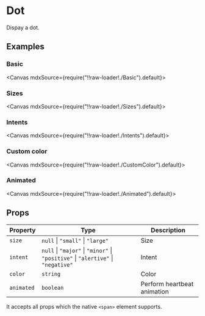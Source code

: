 
<Meta title="Views/Dot" />

# Dot

Dispay a dot.

## Examples

### Basic

<Canvas mdxSource={require("!!raw-loader!./Basic").default}>
  <Story id="examples-dot--basic" />
</Canvas>

### Sizes

<Canvas mdxSource={require("!!raw-loader!./Sizes").default}>
  <Story id="examples-dot--sizes" />
</Canvas>

### Intents

<Canvas mdxSource={require("!!raw-loader!./Intents").default}>
  <Story id="examples-dot--intents" />
</Canvas>

### Custom color

<Canvas mdxSource={require("!!raw-loader!./CustomColor").default}>
  <Story id="examples-dot--custom-color" />
</Canvas>

### Animated

<Canvas mdxSource={require("!!raw-loader!./Animated").default}>
  <Story id="examples-dot--animated" />
</Canvas>

## Props

| Property   | Type                                                                                                 | Description                 |
| ---------- | ---------------------------------------------------------------------------------------------------- | --------------------------- |
| `size`     | `null` &#124; `"small"` &#124; `"large"`                                                             | Size                        |
| `intent`   | `null` &#124; `"major"` &#124; `"minor"` &#124; `"positive"` &#124; `"alertive"` &#124; `"negative"` | Intent                      |
| `color`    | `string`                                                                                             | Color                       |
| `animated` | `boolean`                                                                                            | Perform heartbeat animation |

It accepts all props which the native `<span>` element supports.
